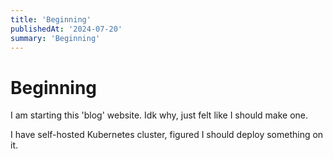 ```yaml
---
title: 'Beginning'
publishedAt: '2024-07-20'
summary: 'Beginning'
---
```


# Beginning
I am starting this 'blog' website. Idk why, just felt like I should make one.

I have self-hosted Kubernetes cluster, figured I should deploy something on it.

